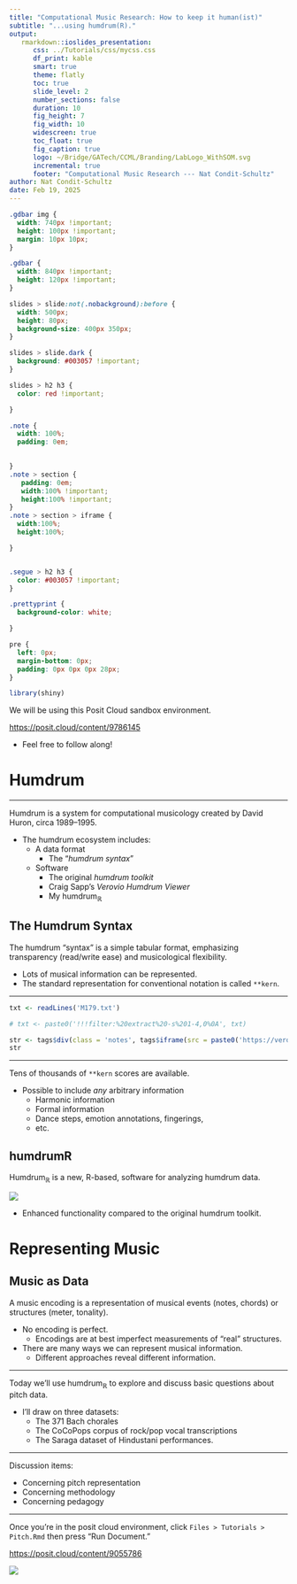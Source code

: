 ```yaml
---
title: "Computational Music Research: How to keep it human(ist)"
subtitle: "...using humdrum(R)."
output: 
   rmarkdown::ioslides_presentation:
      css: ../Tutorials/css/mycss.css
      df_print: kable
      smart: true
      theme: flatly
      toc: true
      slide_level: 2
      number_sections: false
      duration: 10
      fig_height: 7
      fig_width: 10
      widescreen: true
      toc_float: true
      fig_caption: true
      logo: ~/Bridge/GATech/CCML/Branding/LabLogo_WithSOM.svg
      incremental: true
      footer: "Computational Music Research --- Nat Condit-Schultz"
author: Nat Condit-Schultz
date: Feb 19, 2025
---
```



```css
.gdbar img {
  width: 740px !important;
  height: 100px !important;
  margin: 10px 10px;
}

.gdbar {
  width: 840px !important;
  height: 120px !important;
}

slides > slide:not(.nobackground):before {
  width: 500px;
  height: 80px;
  background-size: 400px 350px;
}

slides > slide.dark {
  background: #003057 !important;
}

slides > h2 h3 {
  color: red !important; 

}

.note {
  width: 100%;
  padding: 0em;
  

}
.note > section {
   padding: 0em;
   width:100% !important;
   height:100% !important;
}
.note > section > iframe {
  width:100%;
  height:100%;

}


.segue > h2 h3 {
  color: #003057 !important;
}

.prettyprint {
  background-color: white;

}

pre {
  left: 0px;
  margin-bottom: 0px;
  padding: 0px 0px 0px 28px;
}


```

```r
library(shiny)
```


We will be using this Posit Cloud sandbox environment.

<https://posit.cloud/content/9786145>


+ Feel free to follow along!


# Humdrum


----


Humdrum is a system for computational musicology created by David Huron, circa 1989--1995.

+ The humdrum ecosystem includes:
  + A data format
    + The "*humdrum syntax*"
  + Software
    + The original *humdrum toolkit* 
    + Craig Sapp's *Verovio Humdrum Viewer*
    + My humdrum$_{\mathbb{R}}$



## The Humdrum Syntax


The humdrum "syntax" is a simple tabular format, emphasizing transparency (read/write ease) and musicological flexibility.

+ Lots of musical information can be represented.
+ The standard representation for conventional notation is called `**kern`.

---


```r
txt <- readLines('M179.txt')

# txt <- paste0('!!!filter:%20extract%20-s%201-4,0%0A', txt)

str <- tags$div(class = 'notes', tags$iframe(src = paste0('https://verovio.humdrum.org/?k=E&t=', txt), width = '1600px', height = '2000px', title="Verovio Humdrum Viewer"))
str
```

---

Tens of thousands of `**kern` scores are available.

+ Possible to include *any* arbitrary information
  + Harmonic information
  + Formal information
  + Dance steps, emotion annotations, fingerings, 
  + etc.


## humdrumR

Humdrum$_{\mathbb{R}}$ is a new, R-based, software for analyzing humdrum data.

![](images/humdrumR_light.svg)

+ Enhanced functionality compared to the original humdrum toolkit.



# Representing Music

## Music as Data

A music encoding is a representation of musical events (notes, chords) or structures (meter, tonality).

+ No encoding is perfect.
  + Encodings are at best imperfect measurements of "real" structures.
+ There are many ways we can represent musical information.
  + Different approaches reveal different information.

----

Today we'll use humdrum$_{\mathbb{R}}$ to explore and discuss basic questions about pitch data.

+ I'll draw on three datasets:
  + The 371 Bach chorales
  + The CoCoPops corpus of rock/pop vocal transcriptions
  + The Saraga dataset of Hindustani performances.
  
----


Discussion items:

+ Concerning pitch representation
+ Concerning methodology
+ Concerning pedagogy

---

Once you're in the posit cloud environment, click `Files > Tutorials > Pitch.Rmd` then press "Run Document."


<https://posit.cloud/content/9055786>

![](images/PositLink_SMT_MIG_2024.png)
